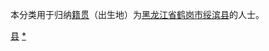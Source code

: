 {{Catnav|頁面分類|各種主題的頁面分類|依中国各省来作的分类|各地中国人|黑龙江人|鹤岗人}}
{{Catnav|頁面分類|人物|各國人物|中国人|各地中国人|黑龙江人|鹤岗人}}

本分类用于归纳[[籍贯|籍贯]]（出生地）为[[黑龙江省|黑龙江省]][[鹤岗市|鹤岗市]][[绥滨县|绥滨县]]的人士。

[[Category:鹤岗人|县]]
[[Category:绥滨县|*]]